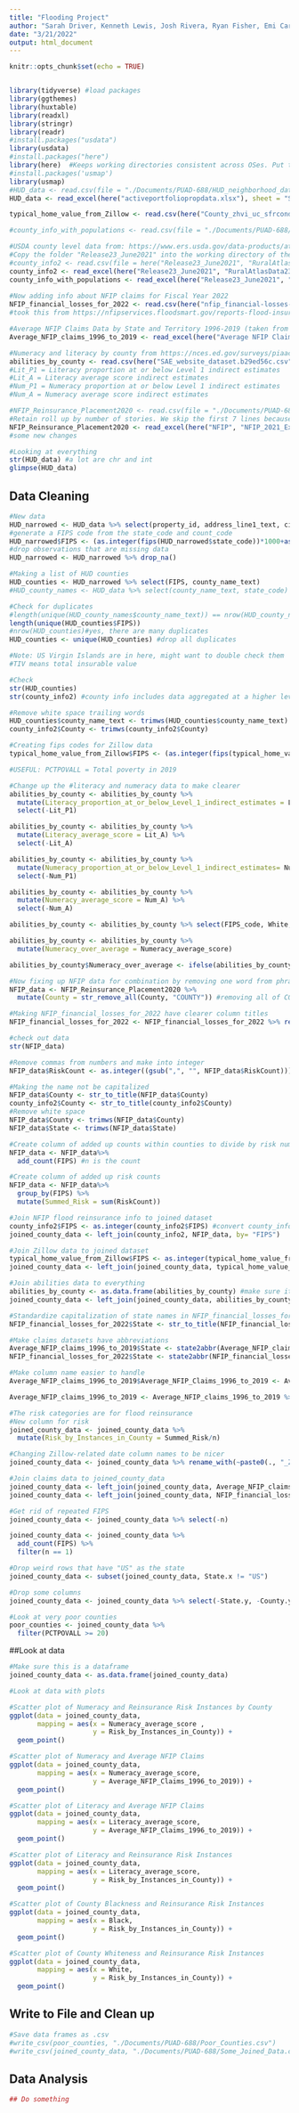 ```yaml
---
title: "Flooding Project"
author: "Sarah Driver, Kenneth Lewis, Josh Rivera, Ryan Fisher, Emi Carbray"
date: "3/21/2022"
output: html_document
---
```


```r
knitr::opts_chunk$set(echo = TRUE)


library(tidyverse) #load packages
library(ggthemes)
library(huxtable)
library(readxl)
library(stringr)
library(readr)
#install.packages("usdata")
library(usdata)
#install.packages("here")
library(here)  #Keeps working directories consistent across OSes. Put the csv files in the directory where this project is installed.
#install.packages('usmap')
library(usmap)
#HUD_data <- read.csv(file = "./Documents/PUAD-688/HUD_neighborhood_data.csv") 
HUD_data <- read_excel(here("activeportfoliopropdata.xlsx"), sheet = "Step_01_Property_Level_data")

typical_home_value_from_Zillow <- read.csv(here("County_zhvi_uc_sfrcondo_tier_0.33_0.67_sm_sa_month.csv")) #This is a time series of TYPICAL home values, smoothed, seasonally adjusted, for 35th to 65th percentile homes, and located at: https://www.zillow.com/research/data/. Data name in the selection part is "ZHVI All Homes (SFR, Condo/Co-op) Time-series, Smoothed, Seasonally Adjusted $."

#county_info_with_populations <- read.csv(file = "./Documents/PUAD-688/RuralAtlasData23People.csv") 

#USDA county level data from: https://www.ers.usda.gov/data-products/atlas-of-rural-and-small-town-america/download-the-data/ 
#Copy the folder "Release23_June2021" into the working directory of the flooding project
#county_info2 <- read.csv(file = here("Release23_June2021", "RuralAtlasData23.csv")) #I only found this file as xlsx, not csv, so that's what I use below. The income data goes to county_info2 while the population data goes to county_info_with_population
county_info2 <- read_excel(here("Release23_June2021", "RuralAtlasData23.xlsx"), sheet = "Income")
county_info_with_populations <- read_excel(here("Release23_June2021", "RuralAtlasData23.xlsx"), sheet = "People")
  
#Now adding info about NFIP claims for Fiscal Year 2022
NFIP_financial_losses_for_2022 <- read.csv(here("nfip_financial-losses-by-state_20220228.csv"))
#took this from https://nfipservices.floodsmart.gov/reports-flood-insurance-data 

#Average NFIP Claims Data by State and Territory 1996-2019 (taken from their website https://www.fema.gov/data-visualization/historical-flood-risk-and-costs on March 30, 2022)
Average_NFIP_claims_1996_to_2019 <- read_excel(here("Average NFIP Claims Data by State and Territory 1996-2019.xlsx"))

#Numeracy and literacy by county from https://nces.ed.gov/surveys/piaac/skillsmap/ 
abilities_by_county <- read.csv(here("SAE_website_dataset.b29ed56c.csv"))
#Lit_P1 = Literacy proportion at or below Level 1 indirect estimates
#Lit_A = Literacy average score indirect estimates
#Num_P1 = Numeracy proportion at or below Level 1 indirect estimates 
#Num_A = Numeracy average score indirect estimates

#NFIP_Reinsurance_Placement2020 <- read.csv(file = "./Documents/PUAD-688/NFIP_2021_Exposure_by_DTW(2021_NFIP_Reinsurance_Placement_Information).csv") 
#Retain roll up by number of stories. We skip the first 7 lines because these contain description, not the dataset
NFIP_Reinsurance_Placement2020 <- read_excel(here("NFIP", "NFIP_2021_Exposure_by_DTW.xlsx"), sheet= "NumStor_County_DTW", skip = 7)
#some new changes

#Looking at everything
str(HUD_data) #a lot are chr and int 
glimpse(HUD_data)
```

## Data Cleaning

```r

#New data
HUD_narrowed <- HUD_data %>% select(property_id, address_line1_text, city_name_text, state_code, state_name_text, county_code, county_name_text)
#generate a FIPS code from the state_code and count_code
HUD_narrowed$FIPS <- (as.integer(fips(HUD_narrowed$state_code))*1000+as.integer(HUD_narrowed$county_code))
#drop observations that are missing data
HUD_narrowed <- HUD_narrowed %>% drop_na()

#Making a list of HUD counties 
HUD_counties <- HUD_narrowed %>% select(FIPS, county_name_text)
#HUD_county_names <- HUD_data %>% select(county_name_text, state_code)

#Check for duplicates 
#length(unique(HUD_county_names$county_name_text)) == nrow(HUD_county_names) #FALSE = there are duplicates
length(unique(HUD_counties$FIPS))
#nrow(HUD_counties)#yes, there are many duplicates
HUD_counties <- unique(HUD_counties) #drop all duplicates

#Note: US Virgin Islands are in here, might want to double check them
#TIV means total insurable value 

#Check
str(HUD_counties)
str(county_info2) #county info includes data aggregated at a higher level, e.g. FIPS code 01000 is all of Alabama

#Remove white space trailing words
HUD_counties$county_name_text <- trimws(HUD_counties$county_name_text)
county_info2$County <- trimws(county_info2$County)

#Creating fips codes for Zillow data
typical_home_value_from_Zillow$FIPS <- (as.integer(fips(typical_home_value_from_Zillow$StateName))*1000+as.integer(typical_home_value_from_Zillow$MunicipalCodeFIPS))

#USEFUL: PCTPOVALL = Total poverty in 2019

#Change up the #literacy and numeracy data to make clearer 
abilities_by_county <- abilities_by_county %>% 
  mutate(Literacy_proportion_at_or_below_Level_1_indirect_estimates = Lit_P1 ) %>%
  select(-Lit_P1)

abilities_by_county <- abilities_by_county %>% 
  mutate(Literacy_average_score = Lit_A) %>%
  select(-Lit_A)

abilities_by_county <- abilities_by_county %>% 
  mutate(Numeracy_proportion_at_or_below_Level_1_indirect_estimates= Num_P1) %>%
  select(-Num_P1)

abilities_by_county <- abilities_by_county %>% 
  mutate(Numeracy_average_score = Num_A) %>%
  select(-Num_A)

abilities_by_county <- abilities_by_county %>% select(FIPS_code, White, Black, Hispanic, Asian, Literacy_proportion_at_or_below_Level_1_indirect_estimates, Literacy_average_score, Numeracy_proportion_at_or_below_Level_1_indirect_estimates, Numeracy_average_score)

abilities_by_county <- abilities_by_county %>% 
  mutate(Numeracy_over_average = Numeracy_average_score)

abilities_by_county$Numeracy_over_average <- ifelse(abilities_by_county$Numeracy_over_average > 257, "1", "0") #average numeracy score is 257

#Now fixing up NFIP data for combination by removing one word from phrases
NFIP_data <- NFIP_Reinsurance_Placement2020 %>%
  mutate(County = str_remove_all(County, "COUNTY")) #removing all of COUNTY from county names 

#Making NFIP_financial_losses_for_2022 have clearer column titles
NFIP_financial_losses_for_2022 <- NFIP_financial_losses_for_2022 %>% rename_with(~paste0(., "_Fiscal_Year_2022"), Number.of.Records:Total.Payments)

#check out data 
str(NFIP_data)

#Remove commas from numbers and make into integer
NFIP_data$RiskCount <- as.integer((gsub(",", "", NFIP_data$RiskCount)))

#Making the name not be capitalized 
NFIP_data$County <- str_to_title(NFIP_data$County)
county_info2$County <- str_to_title(county_info2$County)
#Remove white space 
NFIP_data$County <- trimws(NFIP_data$County)
NFIP_data$State <- trimws(NFIP_data$State)

#Create column of added up counts within counties to divide by risk numbers
NFIP_data <- NFIP_data%>%
  add_count(FIPS) #n is the count

#Create column of added up risk counts 
NFIP_data <- NFIP_data%>%
  group_by(FIPS) %>% 
  mutate(Summed_Risk = sum(RiskCount))

#Join NFIP flood reinsurance info to joined dataset
county_info2$FIPS <- as.integer(county_info2$FIPS) #convert county_info2$FIPS to integer
joined_county_data <- left_join(county_info2, NFIP_data, by= "FIPS")

#Join Zillow data to joined dataset
typical_home_value_from_Zillow$FIPS <- as.integer(typical_home_value_from_Zillow$FIPS) #convert typical_home_value_from_Zillow$FIPS to integer
joined_county_data <- left_join(joined_county_data, typical_home_value_from_Zillow, by= c( "FIPS"))

#Join abilities data to everything 
abilities_by_county <- as.data.frame(abilities_by_county) #make sure it is a dataframe for joining 
joined_county_data <- left_join(joined_county_data, abilities_by_county, by=c("FIPS" = "FIPS_code"))

#Standardize capitalization of state names in NFIP_financial_losses_for_2022 dataset
NFIP_financial_losses_for_2022$State <- str_to_title(NFIP_financial_losses_for_2022$State)

#Make claims datasets have abbreviations 
Average_NFIP_claims_1996_to_2019$State <- state2abbr(Average_NFIP_claims_1996_to_2019$State)
NFIP_financial_losses_for_2022$State <- state2abbr(NFIP_financial_losses_for_2022$State)

#Make column name easier to handle 
Average_NFIP_claims_1996_to_2019$Average_NFIP_Claims_1996_to_2019 <- Average_NFIP_claims_1996_to_2019$`Average NFIP Claims Payment to Individuals (1996 to 2019)`

Average_NFIP_claims_1996_to_2019 <- Average_NFIP_claims_1996_to_2019 %>% select (-`Average NFIP Claims Payment to Individuals (1996 to 2019)`)

#The risk categories are for flood reinsurance 
#New column for risk
joined_county_data <- joined_county_data %>% 
  mutate(Risk_by_Instances_in_County = Summed_Risk/n)

#Changing Zillow-related date column names to be nicer
joined_county_data <- joined_county_data %>% rename_with(~paste0(., "_Zillow_date"), X1.31.00:X2.28.22)

#Join claims data to joined_county_data 
joined_county_data <- left_join(joined_county_data, Average_NFIP_claims_1996_to_2019, by= "State")
joined_county_data <- left_join(joined_county_data, NFIP_financial_losses_for_2022, by= c("StateName"= "State"))

#Get rid of repeated FIPS
joined_county_data <- joined_county_data %>% select(-n)

joined_county_data <- joined_county_data %>% 
  add_count(FIPS) %>%
  filter(n == 1)

#Drop weird rows that have "US" as the state 
joined_county_data <- subset(joined_county_data, State.x != "US")

#Drop some columns 
joined_county_data <- joined_county_data %>% select(-State.y, -County.y, -n, - State.x, -StateName, -RegionName)

#Look at very poor counties 
poor_counties <- joined_county_data %>%
  filter(PCTPOVALL >= 20) 
```

##Look at data
```r
#Make sure this is a dataframe 
joined_county_data <- as.data.frame(joined_county_data)

#Look at data with plots

#Scatter plot of Numeracy and Reinsurance Risk Instances by County
ggplot(data = joined_county_data, 
       mapping = aes(x = Numeracy_average_score ,
                     y = Risk_by_Instances_in_County)) +
  geom_point()

#Scatter plot of Numeracy and Average NFIP Claims
ggplot(data = joined_county_data, 
       mapping = aes(x = Numeracy_average_score,
                     y = Average_NFIP_Claims_1996_to_2019)) +
  geom_point()

#Scatter plot of Literacy and Average NFIP Claims
ggplot(data = joined_county_data, 
       mapping = aes(x = Literacy_average_score,
                     y = Average_NFIP_Claims_1996_to_2019)) +
  geom_point()

#Scatter plot of Literacy and Reinsurance Risk Instances 
ggplot(data = joined_county_data, 
       mapping = aes(x = Literacy_average_score,
                     y = Risk_by_Instances_in_County)) +
  geom_point()

#Scatter plot of County Blackness and Reinsurance Risk Instances 
ggplot(data = joined_county_data, 
       mapping = aes(x = Black,
                     y = Risk_by_Instances_in_County)) +
  geom_point()

#Scatter plot of County Whiteness and Reinsurance Risk Instances 
ggplot(data = joined_county_data, 
       mapping = aes(x = White,
                     y = Risk_by_Instances_in_County)) +
  geom_point()
```

## Write to File and Clean up
```r
#Save data frames as .csv
#write_csv(poor_counties, "./Documents/PUAD-688/Poor_Counties.csv")
#write_csv(joined_county_data, "./Documents/PUAD-688/Some_Joined_Data.csv")

```


## Data Analysis

```r
## Do something
```
